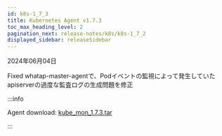 ```yaml
---
id: k8s-1_7_3
title: Kubernetes Agent v1.7.3
toc_max_heading_level: 2
pagination_next: release-notes/k8s/k8s-1_7_2
displayed_sidebar: releaseSidebar
---
```


2024年06月04日

<Status>Fixed</Status> whatap-master-agentで、Podイベントの監視によって発生していたapiserverの過度な監査ログの生成問題を修正

:::info

Agent download: [kube_mon_1.7.3.tar](https://repo.whatap.io/docker/kube_mon_1.7.3.tar)

:::
